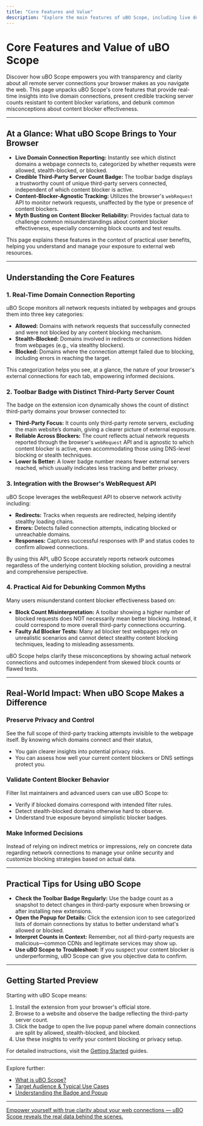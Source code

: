 ```yaml
---
title: "Core Features and Value"
description: "Explore the main features of uBO Scope, including live domain connection reporting, credible third-party server counts on the toolbar badge, content-blocker-agnostic tracking via webRequest, and practical aid for debunking common myths about content blocker reliability. Understand the scenarios where these features provide tangible user benefit."
---
```


# Core Features and Value of uBO Scope

Discover how uBO Scope empowers you with transparency and clarity about all remote server connections your browser makes as you navigate the web. This page unpacks uBO Scope's core features that provide real-time insights into live domain connections, present credible tracking server counts resistant to content blocker variations, and debunk common misconceptions about content blocker effectiveness.

---

## At a Glance: What uBO Scope Brings to Your Browser

- **Live Domain Connection Reporting:** Instantly see which distinct domains a webpage connects to, categorized by whether requests were allowed, stealth-blocked, or blocked.
- **Credible Third-Party Server Count Badge:** The toolbar badge displays a trustworthy count of unique third-party servers connected, independent of which content blocker is active.
- **Content-Blocker-Agnostic Tracking:** Utilizes the browser's `webRequest` API to monitor network requests, unaffected by the type or presence of content blockers.
- **Myth Busting on Content Blocker Reliability:** Provides factual data to challenge common misunderstandings about content blocker effectiveness, especially concerning block counts and test results.

This page explains these features in the context of practical user benefits, helping you understand and manage your exposure to external web resources.

---

## Understanding the Core Features

### 1. Real-Time Domain Connection Reporting

uBO Scope monitors all network requests initiated by webpages and groups them into three key categories:

- **Allowed:** Domains with network requests that successfully connected and were not blocked by any content blocking mechanism.
- **Stealth-Blocked:** Domains involved in redirects or connections hidden from webpages (e.g., via stealthy blockers).
- **Blocked:** Domains where the connection attempt failed due to blocking, including errors in reaching the target.

This categorization helps you see, at a glance, the nature of your browser's external connections for each tab, empowering informed decisions.

### 2. Toolbar Badge with Distinct Third-Party Server Count

The badge on the extension icon dynamically shows the count of distinct third-party domains your browser connected to:

- **Third-Party Focus:** It counts only third-party remote servers, excluding the main website’s domain, giving a clearer picture of external exposure.
- **Reliable Across Blockers:** The count reflects actual network requests reported through the browser's `webRequest` API and is agnostic to which content blocker is active, even accommodating those using DNS-level blocking or stealth techniques.
- **Lower Is Better:** A lower badge number means fewer external servers reached, which usually indicates less tracking and better privacy.

### 3. Integration with the Browser's WebRequest API

uBO Scope leverages the webRequest API to observe network activity including:

- **Redirects:** Tracks when requests are redirected, helping identify stealthy loading chains.
- **Errors:** Detects failed connection attempts, indicating blocked or unreachable domains.
- **Responses:** Captures successful responses with IP and status codes to confirm allowed connections.

By using this API, uBO Scope accurately reports network outcomes regardless of the underlying content blocking solution, providing a neutral and comprehensive perspective.

### 4. Practical Aid for Debunking Common Myths

Many users misunderstand content blocker effectiveness based on:

- **Block Count Misinterpretation:** A toolbar showing a higher number of blocked requests does NOT necessarily mean better blocking. Instead, it could correspond to more overall third-party connections occurring.
- **Faulty Ad Blocker Tests:** Many ad blocker test webpages rely on unrealistic scenarios and cannot detect stealthy content blocking techniques, leading to misleading assessments.

uBO Scope helps clarify these misconceptions by showing actual network connections and outcomes independent from skewed block counts or flawed tests.

---

## Real-World Impact: When uBO Scope Makes a Difference

### Preserve Privacy and Control
See the full scope of third-party tracking attempts invisible to the webpage itself. By knowing which domains connect and their status,
- You gain clearer insights into potential privacy risks.
- You can assess how well your current content blockers or DNS settings protect you.

### Validate Content Blocker Behavior
Filter list maintainers and advanced users can use uBO Scope to:
- Verify if blocked domains correspond with intended filter rules.
- Detect stealth-blocked domains otherwise hard to observe.
- Understand true exposure beyond simplistic blocker badges.

### Make Informed Decisions
Instead of relying on indirect metrics or impressions, rely on concrete data regarding network connections to manage your online security and customize blocking strategies based on actual data.

---

## Practical Tips for Using uBO Scope

- **Check the Toolbar Badge Regularly:** Use the badge count as a snapshot to detect changes in third-party exposure when browsing or after installing new extensions.
- **Open the Popup for Details:** Click the extension icon to see categorized lists of domain connections by status to better understand what's allowed or blocked.
- **Interpret Counts in Context:** Remember, not all third-party requests are malicious—common CDNs and legitimate services may show up.
- **Use uBO Scope to Troubleshoot:** If you suspect your content blocker is underperforming, uBO Scope can give you objective data to confirm.

---

## Getting Started Preview

Starting with uBO Scope means:

1. Install the extension from your browser's official store.
2. Browse to a website and observe the badge reflecting the third-party server count.
3. Click the badge to open the live popup panel where domain connections are split by allowed, stealth-blocked, and blocked.
4. Use these insights to verify your content blocking or privacy setup.

For detailed instructions, visit the [Getting Started](https://github.com/gorhill/uBO-Scope) guides.

---

Explore further:
- [What is uBO Scope?](overview/product-introduction-features/what-is-ubo-scope)
- [Target Audience & Typical Use Cases](overview/product-introduction-features/who-should-use)
- [Understanding the Badge and Popup](getting-started/using-ubo-scope/understanding-badge-and-popup)

---

<u>Empower yourself with true clarity about your web connections — uBO Scope reveals the real data behind the scenes.</u>
